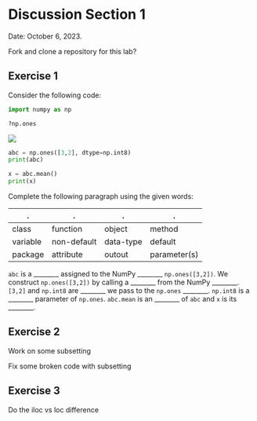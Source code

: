 # Discussion Section 1

Date: October 6, 2023.

Fork and clone a repository for this lab?

::: {.callout-tip}
## Exercise 1
Consider the following code:

```python
import numpy as np

?np.ones
```
![](/images/lesson-1/np-ones-docstring.png)

```python
abc = np.ones([3,2], dtype=np.int8)
print(abc)

x = abc.mean()
print(x)
```

Complete the following paragraph using the given words:

| . | . | .| .|
|---|---|---|---|
| class | function | object |method |
| variable | non-default |data-type |default |
|package | attribute | outout | parameter(s) | optional|

`abc` is a ________ assigned to the NumPy ________ `np.ones([3,2])`. We construct `np.ones([3,2])` by calling a ________ from the NumPy ________. `[3,2]` and `np.int8` are ________ we pass to the `np.ones` ________. `np.int8` is a ________ parameter of `np.ones`. `abc.mean` is an ________ of `abc` and `x` is its ________. 

:::

:::{.callout-tip}
## Exercise 2
Work on some subsetting


:::

Fix some broken code with subsetting

:::{.callout-tip}
## Exercise 3
Do the iloc vs loc difference
:::

